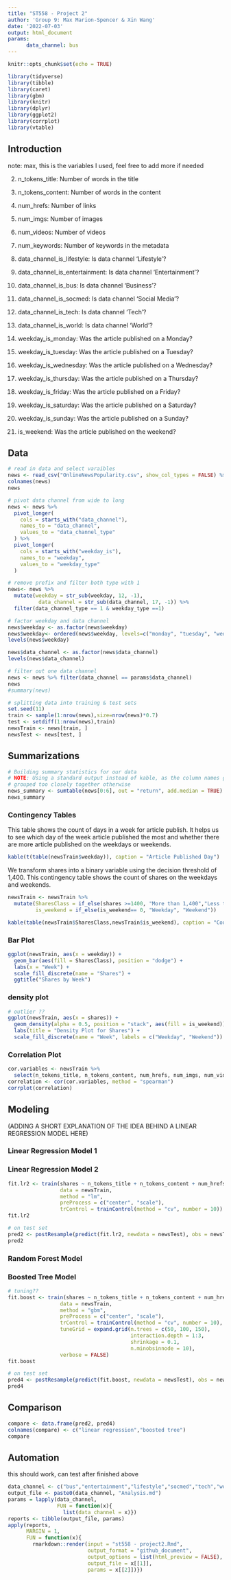 ```yaml
---
title: "ST558 - Project 2"
author: 'Group 9: Max Marion-Spencer & Xin Wang'
date: '2022-07-03'
output: html_document
params: 
      data_channel: bus
---
```


```r
knitr::opts_chunk$set(echo = TRUE)
```

```r
library(tidyverse)
library(tibble)
library(caret)
library(gbm)
library(knitr)
library(dplyr)
library(ggplot2)
library(corrplot)
library(vtable)
```

## Introduction 

note: 
max, this is the variables I used, feel free to add more if needed

2. n_tokens_title: Number of words in the title 
3. n_tokens_content: Number of words in the content 
7. num_hrefs: Number of links 
9. num_imgs: Number of images 
10. num_videos: Number of videos 
12. num_keywords: Number of keywords in the metadata 

13. data_channel_is_lifestyle: Is data channel 'Lifestyle'? 
14. data_channel_is_entertainment: Is data channel 'Entertainment'? 
15. data_channel_is_bus: Is data channel 'Business'? 
16. data_channel_is_socmed: Is data channel 'Social Media'? 
17. data_channel_is_tech: Is data channel 'Tech'? 
18. data_channel_is_world: Is data channel 'World'? 

31. weekday_is_monday: Was the article published on a Monday? 
32. weekday_is_tuesday: Was the article published on a Tuesday? 
33. weekday_is_wednesday: Was the article published on a Wednesday? 
34. weekday_is_thursday: Was the article published on a Thursday? 
35. weekday_is_friday: Was the article published on a Friday? 
36. weekday_is_saturday: Was the article published on a Saturday? 
37. weekday_is_sunday: Was the article published on a Sunday? 
38. is_weekend: Was the article published on the weekend? 


## Data

```r
# read in data and select varaibles
news <- read_csv("OnlineNewsPopularity.csv", show_col_types = FALSE) %>% select(c(3,4,8,10,11,13,14:19,32:39,61))
colnames(news)
news
```

```r
# pivot data channel from wide to long 
news <- news %>%
  pivot_longer(
    cols = starts_with("data_channel"),
    names_to = "data_channel",
    values_to = "data_channel_type"
  ) %>%
  pivot_longer(
    cols = starts_with("weekday_is"),
    names_to = "weekday",
    values_to = "weekday_type"
  )

# remove prefix and filter both type with 1
news<- news %>% 
  mutate(weekday = str_sub(weekday, 12, -1),
          data_channel = str_sub(data_channel, 17, -1)) %>% 
  filter(data_channel_type == 1 & weekday_type ==1)
```

```r
# factor weekday and data channel
news$weekday <- as.factor(news$weekday)
news$weekday<- ordered(news$weekday, levels=c("monday", "tuesday", "wednesday", "thursday", "friday", "saturday", "sunday"))
levels(news$weekday)

news$data_channel <- as.factor(news$data_channel)
levels(news$data_channel)
```

```r
# filter out one data channel 
news <- news %>% filter(data_channel == params$data_channel)
news
#summary(news)
```

```r
# splitting data into training & test sets
set.seed(11)
train <- sample(1:nrow(news),size=nrow(news)*0.7)
test <- setdiff(1:nrow(news),train)
newsTrain <- news[train, ]
newsTest <- news[test, ]
```

## Summarizations

```r
# Building summary statistics for our data
# NOTE: Using a standard output instead of kable, as the column names get
# grouped too closely together otherwise
news_summary <- sumtable(news[0:6], out = "return", add.median = TRUE)
news_summary

```


### Contingency Tables

This table shows the count of days in a week for article publish. It helps us to see which day of the week article published the most and whether there are more article published on the weekdays or weekends. 

```r
kable(t(table(newsTrain$weekday)), caption = "Article Published Day")
```

We transform shares into a binary variable using the decision threshold of 1,400. This contingency table shows the count of shares on the weekdays and weekends. 

```r
newsTrain <- newsTrain %>% 
  mutate(SharesClass = if_else(shares >=1400, "More than 1,400","Less than 1,400"), 
         is_weekend = if_else(is_weekend== 0, "Weekday", "Weekend"))

kable(table(newsTrain$SharesClass,newsTrain$is_weekend), caption = "Count of Shares")
```

### Bar Plot
```r
ggplot(newsTrain, aes(x = weekday)) + 
  geom_bar(aes(fill = SharesClass), position = "dodge") + 
  labs(x = "Week") + 
  scale_fill_discrete(name = "Shares") + 
  ggtitle("Shares by Week")
```

### density plot 

```r
# outlier ??
ggplot(newsTrain, aes(x = shares)) + 
  geom_density(alpha = 0.5, position = "stack", aes(fill = is_weekend)) +
  labs(title = "Density Plot for Shares") +
  scale_fill_discrete(name = "Week", labels = c("Weekday", "Weekend"))  
```

### Correlation Plot

```r
cor.variables <- newsTrain %>% 
  select(n_tokens_title, n_tokens_content, num_hrefs, num_imgs, num_videos,num_keywords)
correlation <- cor(cor.variables, method = "spearman")
corrplot(correlation)
```

## Modeling

(ADDING A SHORT EXPLANATION OF THE IDEA BEHIND A LINEAR REGRESSION MODEL HERE)

### Linear Regression Model 1

### Linear Regression Model 2 

```r
fit.lr2 <- train(shares ~ n_tokens_title + n_tokens_content + num_hrefs + num_imgs + num_videos + num_keywords, 
                 data = newsTrain,
                 method = "lm",
                 preProcess = c("center", "scale"),
                 trControl = trainControl(method = "cv", number = 10))
fit.lr2 

# on test set
pred2 <- postResample(predict(fit.lr2, newdata = newsTest), obs = newsTest$shares)
pred2
```

### Random Forest Model



### Boosted Tree Model


```r
# tuning??
fit.boost <- train(shares ~ n_tokens_title + n_tokens_content + num_hrefs + num_imgs + num_videos + num_keywords,
                 data = newsTrain,
                 method = "gbm",
                 preProcess = c("center", "scale"),
                 trControl = trainControl(method = "cv", number = 10),
                 tuneGrid = expand.grid(n.trees = c(50, 100, 150),
                                        interaction.depth = 1:3, 
                                        shrinkage = 0.1, 
                                        n.minobsinnode = 10),
                 verbose = FALSE)
fit.boost

# on test set
pred4 <- postResample(predict(fit.boost, newdata = newsTest), obs = newsTest$shares)
pred4
```

## Comparison

```r
compare <- data.frame(pred2, pred4)
colnames(compare) <- c("linear regression","boosted tree")
compare
```


## Automation


this should work, can test after finished above 

```r
data_channel <- c("bus","entertainment","lifestyle","socmed","tech","world")
output_file <- paste0(data_channel, "Analysis.md")
params = lapply(data_channel, 
                FUN = function(x){
                  list(data_channel = x)})
reports <- tibble(output_file, params)
apply(reports, 
      MARGIN = 1,
      FUN = function(x){
        rmarkdown::render(input = "st558 - project2.Rmd", 
                          output_format = "github_document", 
                          output_options = list(html_preview = FALSE), 
                          output_file = x[[1]], 
                          params = x[[2]])})
```

